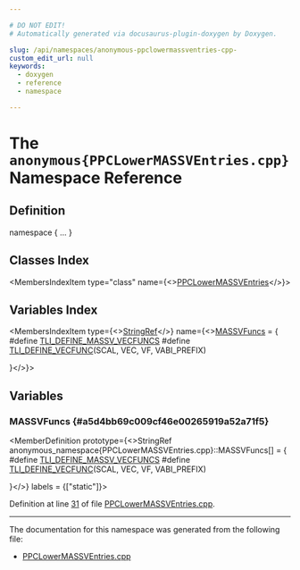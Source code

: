 ```yaml
---

# DO NOT EDIT!
# Automatically generated via docusaurus-plugin-doxygen by Doxygen.

slug: /api/namespaces/anonymous-ppclowermassventries-cpp-
custom_edit_url: null
keywords:
  - doxygen
  - reference
  - namespace

---
```





# The `anonymous{PPCLowerMASSVEntries.cpp}` Namespace Reference

<DoxygenPage pluginConfig={pluginConfig}>



## Definition

<CodeBlock>namespace &#123; ... &#125;</CodeBlock>

## Classes Index

<MembersIndex>

<MembersIndexItem
  type="class"
  name={<><a href="/docs/api/classes/anonymous-namespace-ppclowermassventries-cpp-/ppclowermassventries">PPCLowerMASSVEntries</a></>}>
</MembersIndexItem>

</MembersIndex>

## Variables Index

<MembersIndex>

<MembersIndexItem
  type={<><a href="/docs/api/classes/llvm/stringref">StringRef</a></>}
  name={<><a href="#a5d4bb69c009cf46e00265919a52a71f5">MASSVFuncs</a> = &#123;
#define <a href="/docs/api/files/lib/lib/analysis/targetlibraryinfo-cpp/#aec25928b70c7b655c9be05fda9e315e5">TLI&#95;DEFINE&#95;MASSV&#95;VECFUNCS</a>
#define <a href="/docs/api/files/lib/lib/analysis/targetlibraryinfo-cpp/#ad39d0066ff9816ac402a679d98b9a594">TLI&#95;DEFINE&#95;VECFUNC</a>(SCAL, VEC, VF, VABI&#95;PREFIX)     


&#125;</>}>
</MembersIndexItem>

</MembersIndex>


<SectionDefinition>

## Variables

### MASSVFuncs {#a5d4bb69c009cf46e00265919a52a71f5}

<MemberDefinition
  prototype={<>StringRef anonymous&#95;namespace&#123;PPCLowerMASSVEntries.cpp&#125;::MASSVFuncs&#91;&#93; = &#123;
#define <a href="/docs/api/files/lib/lib/analysis/targetlibraryinfo-cpp/#aec25928b70c7b655c9be05fda9e315e5">TLI&#95;DEFINE&#95;MASSV&#95;VECFUNCS</a>
#define <a href="/docs/api/files/lib/lib/analysis/targetlibraryinfo-cpp/#ad39d0066ff9816ac402a679d98b9a594">TLI&#95;DEFINE&#95;VECFUNC</a>(SCAL, VEC, VF, VABI&#95;PREFIX)     


&#125;</>}
  labels = {["static"]}>

Definition at line <a href="/docs/api/files/lib/lib/target/lib/target/powerpc/ppclowermassventries-cpp/#l00031">31</a> of file <a href="/docs/api/files/lib/lib/target/lib/target/powerpc/ppclowermassventries-cpp">PPCLowerMASSVEntries.cpp</a>.
</MemberDefinition>

</SectionDefinition>

<hr/>

The documentation for this namespace was generated from the following file:

<ul>
<li><a href="/docs/api/files/lib/lib/target/lib/target/powerpc/ppclowermassventries-cpp">PPCLowerMASSVEntries.cpp</a></li>
</ul>

</DoxygenPage>
